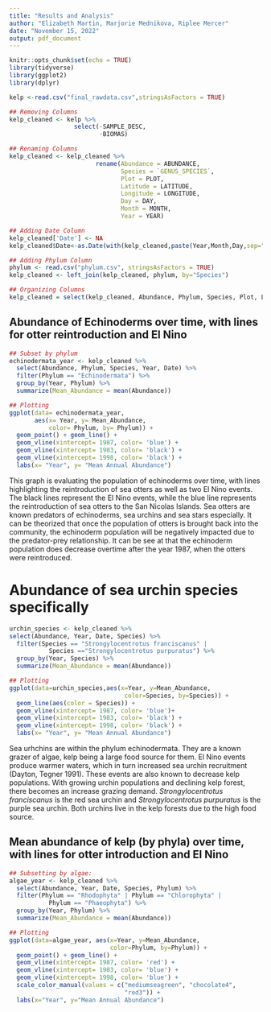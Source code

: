 ---
title: "Results and Analysis"
author: "Elizabeth Martin, Marjorie Mednikova, Riplee Mercer"
date: "November 15, 2022"
output: pdf_document
---

```{r setup, include=FALSE}
knitr::opts_chunk$set(echo = TRUE)
library(tidyverse)
library(ggplot2)
library(dplyr)
```

```{r data}
kelp <-read.csv("final_rawdata.csv",stringsAsFactors = TRUE)
```

```{r data cleaning}
## Removing Columns
kelp_cleaned <- kelp %>% 
                  select(-SAMPLE_DESC,
                         -BIOMAS)

## Renaming Columns
kelp_cleaned <- kelp_cleaned %>% 
                        rename(Abundance = ABUNDANCE, 
                               Species = `GENUS_SPECIES`,
                               Plot = PLOT,
                               Latitude = LATITUDE,
                               Longitude = LONGITUDE,
                               Day = DAY, 
                               Month = MONTH,
                               Year = YEAR) 

## Adding Date Column
kelp_cleaned['Date'] <- NA
kelp_cleaned$Date<-as.Date(with(kelp_cleaned,paste(Year,Month,Day,sep="-")),"%Y-%m-%d")

## Adding Phylum Column
phylum <- read.csv("phylum.csv", stringsAsFactors = TRUE)
kelp_cleaned <- left_join(kelp_cleaned, phylum, by="Species")

## Organizing Columns
kelp_cleaned = select(kelp_cleaned, Abundance, Phylum, Species, Plot, Latitude, Longitude, Date, Year, Month, Day)
```



## Abundance of Echinoderms over time, with lines for otter reintroduction and El Nino ##

```{r Echinodermata w/ sea otters and El Nino events}
## Subset by phylum
echinodermata_year <- kelp_cleaned %>% 
  select(Abundance, Phylum, Species, Year, Date) %>% 
  filter(Phylum == "Echinodermata") %>% 
  group_by(Year, Phylum) %>% 
  summarize(Mean_Abundance = mean(Abundance))

## Plotting
ggplot(data= echinodermata_year,
       aes(x= Year, y= Mean_Abundance,
           color= Phylum, by= Phylum)) +
  geom_point() + geom_line() +
  geom_vline(xintercept= 1987, color= 'blue') + 
  geom_vline(xintercept= 1983, color= 'black') + 
  geom_vline(xintercept= 1998, color= 'black') +
  labs(x= "Year", y= "Mean Annual Abundance")
```

This graph is evaluating the population of echinoderms over time, with lines highlighting the reintroduction of sea otters as well as two El Nino events. The black lines represent the El Nino events, while the blue line represents the reintroduction of sea otters to the San Nicolas Islands. Sea otters are known predators of echinoderms, sea urchins and sea stars especially. It can be theorized that once the population of otters is brought back into the community, the echinoderm population will be negatively impacted due to the predator-prey relationship. It can be see at that the echinoderm population does decrease overtime after the year 1987, when the otters were reintroduced. 



# Abundance of sea urchin species specifically

```{r urchins}
urchin_species <- kelp_cleaned %>%
select(Abundance, Year, Date, Species) %>% 
  filter(Species == "Strongylocentrotus franciscanus" | 
           Species =="Strongylocentrotus purpuratus") %>% 
  group_by(Year, Species) %>%
  summarize(Mean_Abundance = mean(Abundance))

## Plotting
ggplot(data=urchin_species,aes(x=Year, y=Mean_Abundance,
                                color=Species, by=Species)) +
  geom_line(aes(color = Species)) +
  geom_vline(xintercept= 1987, color= 'blue')+
  geom_vline(xintercept= 1983, color= 'black') + 
  geom_vline(xintercept= 1998, color= 'black') +
  labs(x= "Year", y= "Mean Annual Abundance")
```

Sea urhchins are within the phylum echinodermata. They are a known grazer of algae, kelp being a large food source for them. El Nino events produce warmer waters, which in turn increased sea urchin recruitment (Dayton, Tegner 1991). These events are also known to decrease kelp populations. With growing urchin populations and declining kelp forest, there becomes an increase grazing demand. *Strongylocentrotus franciscanus* is the red sea urchin and *Strongylocentrotus purpuratus* is the purple sea urchin. Both urchins live in the kelp forests due to the high food source. 



## Mean abundance of kelp (by phyla) over time, with lines for otter introduction and El Nino #

```{r kelp}
## Subsetting by algae: 
algae_year <- kelp_cleaned %>%
  select(Abundance, Year, Date, Species, Phylum) %>% 
  filter(Phylum == "Rhodophyta" | Phylum == "Chlorophyta" |
           Phylum == "Phaeophyta") %>% 
  group_by(Year, Phylum) %>%
  summarize(Mean_Abundance = mean(Abundance))

## Plotting
ggplot(data=algae_year, aes(x=Year, y=Mean_Abundance, 
                            color=Phylum, by=Phylum)) + 
  geom_point() + geom_line() +
  geom_vline(xintercept= 1987, color= 'red') + 
  geom_vline(xintercept= 1983, color= 'blue') + 
  geom_vline(xintercept= 1998, color= 'blue') +
  scale_color_manual(values = c("mediumseagreen", "chocolate4", 
                                "red3")) +
  labs(x="Year", y="Mean Annual Abundance")
```